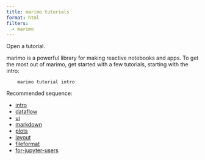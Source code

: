 ```yaml
---
title: marimo tutorials
format: html
filters:
  - marimo
---
```


Open a tutorial.

marimo is a powerful library for making reactive notebooks and apps. To get
the most out of marimo, get started with a few tutorials, starting with the
intro:

        marimo tutorial intro

Recommended sequence:

- [intro](intro.html)
- [dataflow](dataflow.html)
- [ui](ui.html)
- [markdown](markdown.html)
- [plots](plots.html)
- [layout](layout.html)
- [fileformat](fileformat.html)
- [for-jupyter-users](marimo_for_jupyter_users.html)
